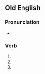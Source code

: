 ==Old English==

===Pronunciation===
* {{IPA|/ˈwolde/|lang=ang}}

===Verb===
{{head|ang|verb form}}

# {{form of|First-person singular preterite form|willan|lang=ang}}
# {{form of|Third-person singular preterite form|willan|lang=ang}}
# {{form of|Subjunctive singular preterite form|willan|lang=ang}}